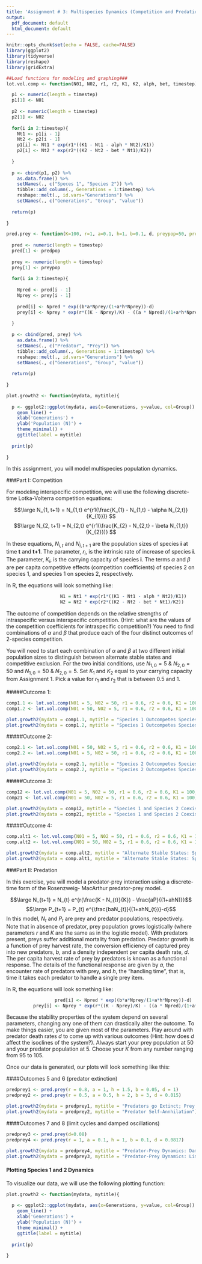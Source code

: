 ```yaml
---
title: 'Assignment # 3: Multispecies Dynamics (Competition and Predation)'
output:
  pdf_document: default
  html_document: default
---
```


```r
knitr::opts_chunk$set(echo = FALSE, cache=FALSE)
library(ggplot2)
library(tidyverse)
library(reshape)
library(gridExtra)

##Load functions for modeling and graphing###
lot.vol.comp <- function(N01, N02, r1, r2, K1, K2, alph, bet, timestep){

  p1 <- numeric(length = timestep)
  p1[1] <- N01
  
  p2 <- numeric(length = timestep)
  p2[1] <- N02
  
  for(i in 2:timestep){
    Nt1 <- p1[i - 1]
    Nt2 <- p2[i - 1]
    p1[i] <- Nt1 * exp(r1*((K1 - Nt1 - alph * Nt2)/K1))
    p2[i] <- Nt2 * exp(r2*((K2 - Nt2 - bet * Nt1)/K2))
    
  }
  
  p <- cbind(p1, p2) %>%
    as.data.frame() %>%
    setNames(., c("Speces 1", "Species 2")) %>%
    tibble::add_column(., Generations = 1:timestep) %>%
    reshape::melt(., id.vars="Generations") %>%
    setNames(., c("Generations", "Group", "value"))
  
  return(p)
  
}

pred.prey <- function(K=100, r=1, a=0.1, h=1, b=0.1, d, preypop=50, predpop=5, timestep=1000){
  
  pred <- numeric(length = timestep)
  pred[1] <- predpop
  
  prey <- numeric(length = timestep)
  prey[1] <- preypop
  
  for(i in 2:timestep){
    
    Npred <- pred[i - 1]
    Nprey <- prey[i - 1]
    
    pred[i] <- Npred * exp((b*a*Nprey/(1+a*h*Nprey))-d)
    prey[i] <- Nprey * exp(r*((K - Nprey)/K) - ((a * Npred)/(1+a*h*Nprey)))
    
  }
  
  p <- cbind(pred, prey) %>%
    as.data.frame() %>%
    setNames(., c("Predator", "Prey")) %>%
    tibble::add_column(., Generations = 1:timestep) %>%
    reshape::melt(., id.vars="Generations") %>%
    setNames(., c("Generations", "Group", "value"))
  
  return(p)
  
}

plot.growth2 <- function(mydata, mytitle){
  
  p <- ggplot2::ggplot(mydata, aes(x=Generations, y=value, col=Group)) + 
    geom_line() +
    xlab('Generations') +
    ylab('Population (N)') +
    theme_minimal() +
    ggtitle(label = mytitle)
  
  print(p)
  
}

```

In this assignment, you will model multispecies population dynamics.

###Part I: Competition

For modeling interspecific competition, we will use the following discrete-time Lotka-Volterra competition equations:

$$\large N_{1, t+1} = N_{1,t} e^{r1(\frac{K_{1} - N_{1,t} - \alpha N_{2,t}}{K_{1}})} $$
$$\large N_{2, t+1} = N_{2,t} e^{r1(\frac{K_{2} - N_{2,t} - \beta N_{1,t}}{K_{2}})} $$

In these equations, $N_{i,t}$ and $N_{i,t+1}$ are the population sizes of species **i** at time **t** and **t+1**. The parameter, $r_{i}$, is the intrinsic rate of increase of species **i**. The parameter, $K_{i}$, is the carrying capacity of species **i**. The terms $\alpha$ and $\beta$ are per capita competitive effects (competition coefficients) of species 2 on species 1, and species 1 on species 2, respectively. 

In R, the equations will look something like:

```r
                    N1 = Nt1 * exp(r1*((K1 - Nt1 - alph * Nt2)/K1))
                    N2 = Nt2 * exp(r2*((K2 - Nt2 - bet * Nt1)/K2))
```

The outcome of competition depends on the relative strengths of intraspecific versus interspecific competition. (Hint: what are the values of the competition coefficients for intraspecific competition?) You need to find combinations of $\alpha$ and $\beta$ that produce each of the four distinct outcomes of 2-species competition.

You will need to start each combination of $\alpha$ and $\beta$ at two different initial population sizes to distinguish between alternate stable states and competitive exclusion. For the two initial conditions, use $N_{1,0} = 5$ & $N_{2,0} = 50$ and $N_{1,0} = 50$ & $N_{2,0} = 5$. Set $K_{1}$ and $K_{2}$ equal to your carrying capacity from Assignment 1. Pick a value for $r_1$ and $r_2$ that is between 0.5 and 1.

#####Outcome 1: 
```r

comp1.1 <- lot.vol.comp(N01 = 5, N02 = 50, r1 = 0.6, r2 = 0.6, K1 = 100, K2 = 100, alph = 0.1, bet = 0.9, timestep = 100)
comp1.2 <- lot.vol.comp(N01 = 50, N02 = 5, r1 = 0.6, r2 = 0.6, K1 = 100, K2 = 100, alph = 0.1, bet = 0.9, timestep = 100)

plot.growth2(mydata = comp1.1, mytitle = "Species 1 Outcompetes Species 2")
plot.growth2(mydata = comp1.2, mytitle = "Species 1 Outcompetes Species 2")


```


\pagebreak

#####Outcome 2:
```r

comp2.1 <- lot.vol.comp(N01 = 50, N02 = 5, r1 = 0.6, r2 = 0.6, K1 = 100, K2 = 100, alph = 0.9, bet = 0.1, timestep = 100)
comp2.2 <- lot.vol.comp(N01 = 5, N02 = 50, r1 = 0.6, r2 = 0.6, K1 = 100, K2 = 100, alph = 0.9, bet = 0.1, timestep = 100)

plot.growth2(mydata = comp2.1, mytitle = "Species 2 Outcompetes Species 1")
plot.growth2(mydata = comp2.2, mytitle = "Species 2 Outcompetes Species 1")

```

#####Outcome 3: 
```r

comp12 <- lot.vol.comp(N01 = 5, N02 = 50, r1 = 0.6, r2 = 0.6, K1 = 100, K2 = 100, alph = 0.3, bet = 0.2, timestep = 25)
comp21 <- lot.vol.comp(N01 = 50, N02 = 5, r1 = 0.6, r2 = 0.6, K1 = 100, K2 = 100, alph = 0.3, bet = 0.2, timestep = 25)

plot.growth2(mydata = comp12, mytitle = "Species 1 and Species 2 Coexist: 1")
plot.growth2(mydata = comp21, mytitle = "Species 1 and Species 2 Coexist: 2")

```

#####Outcome 4:
```r

comp.alt1 <- lot.vol.comp(N01 = 5, N02 = 50, r1 = 0.6, r2 = 0.6, K1 = 100, K2 = 100, alph = 1.5, bet = 1.3, timestep = 25)
comp.alt2 <- lot.vol.comp(N01 = 50, N02 = 5, r1 = 0.6, r2 = 0.6, K1 = 100, K2 = 100, alph = 1.5, bet = 1.3, timestep = 25)

plot.growth2(mydata = comp.alt2, mytitle = "Alternate Stable States: Species 1")
plot.growth2(mydata = comp.alt1, mytitle = "Alternate Stable States: Species 2")

```

###Part II: Predation

In this exercise, you will model a predator-prey interaction using a discrete-time form of the Rosenzweig- MacArthur predator-prey model.

$$\large N_{t+1} = N_{t} e^{r(\frac{K - N_{t}}{K}) - \frac{aP}{(1+ahN)}}$$
$$\large P_{t+1} = P_{t} e^{\frac{baN_{t}}{(1+ahN_{t})}-d}$$
In this model, $N_{t}$ and $P_{t}$ are prey and predator populations, respectively. Note that in absence of predator, prey population grows logistically (where parameters $r$ and $K$ are the same as in the logistic model). With predators present, preys suffer additional mortality from predation. Predator growth is a function of prey harvest rate, the conversion efficiency of captured prey into new predators, $b$, and a density independent per capita death rate, $d$. The per capita harvest rate of prey by predators is known as a functional response. The details of the functional response are given by $a$, the encounter rate of predators with prey, and $h$, the “handling time”, that is, time it takes each predator to handle a single prey item.

\pagebreak

In R, the equations will look something like:

```r
                  pred[i] <- Npred * exp((b*a*Nprey/(1+a*h*Nprey))-d)
          prey[i] <- Nprey * exp(r*((K - Nprey)/K) - ((a * Npred)/(1+a*h*Nprey)))
```

Because the stability properties of the system depend on several parameters, changing any one of them can drastically alter the outcome. To make things easier, you are given most of the parameters. Play around with predator death rates $d$ to come up with various outcomes (Hint: how does $d$ affect the isoclines of the system?). Always start your prey population at 50 and your predator population at 5. Choose your $K$ from any number ranging from 95 to 105.


Once our data is generated, our plots will look something like this:

####Outcomes 5 and 6 (predator extinction)
```r

predprey1 <- pred.prey(r = 0.8, a = 1, h = 1.5, b = 0.05, d = 1)
predprey2 <- pred.prey(r = 0.5, a = 0.5, h = 2, b = 3, d = 0.015)

plot.growth2(mydata = predprey1, mytitle = "Predators go Extinct; Prey Goes to K")
plot.growth2(mydata = predprey2, mytitle = "Predator Self-Annhilation")


```


####Outcomes 7 and 8 (limit cycles and damped oscillations)
```r

predprey3 <- pred.prey(d=0.08)
predprey4 <- pred.prey(r = 1, a = 0.1, h = 1, b = 0.1, d = 0.0817)

plot.growth2(mydata = predprey4, mytitle = "Predator-Prey Dynamics: Damped Oscillations")
plot.growth2(mydata = predprey3, mytitle = "Predator-Prey Dynamics: Limit Cycles")
```


#### Plotting Species 1 and 2 Dynamics

To visualize our data, we will use the following plotting function:

```r

plot.growth2 <- function(mydata, mytitle){
  
  p <- ggplot2::ggplot(mydata, aes(x=Generations, y=value, col=Group)) + 
    geom_line() +
    xlab('Generations') +
    ylab('Population (N)') +
    theme_minimal() +
    ggtitle(label = mytitle)
  
  print(p)
  
}

```


